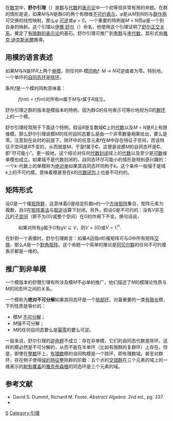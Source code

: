 {{NoteTA
|G1 = Math
|1 = zh-cn:域; zh-tw:體;
}}
{{mathportal}}
在[[数学|数学]]中，'''舒尔引理'''（{{lang|en|Schur's lemma}}）是[[群|群]]与[[代数|代数]]的[[表示论|表示论]]中一个初等但非常有用的命题。在群的情形是说，如果''M''与''N''是群''G''的两个有限维[[不可约表示|不可约表示]]，''φ''是从''M''到''N''的与[[群作用|群作用]]可交换的线性映射，那么''φ'' [[逆元素|可逆]]或''φ'' = 0。一个重要的特例是''M'' = ''N''而''φ''是一个到自身的映射。这个引理以[[伊赛·舒尔|伊赛·舒尔]]（{{lang|en|Issai Schur}}）命名，他使用这个引理证明了[[舒尔正交关系|舒尔正交关系]]，奠定了[[有限群的表示论|有限群的表示论]]的基石。舒尔引理可推广到[[李群|李群]]与[[李代数|李代数]]，其形式由[[雅克·迪克斯米爾|雅克·迪克斯米爾]]推導。

== 用模的语言表述 ==
如果''M''与''N''是环''R''上两个[[单模|单模]]，则任何''R''-模[[同构|同构]]''f'': ''M'' → ''N''可逆或者为零。特别地，一个单环的[[自同态环|自同态环]]是[[除环|除环]]。

条件''f''是一个模的同构意味着：

: <math> f(rm) = rf(m) </math>对所有<math>m</math>属于<math>M</math>与<math>r</math>属于<math>R</math>成立。

舒尔引理之群的版本是模版本的特例，因为群''G''的任何表示可等价地视为''G''的[[群环|群环]]上的一个模。

舒尔引理经常用于下面这个特例。假设''R''是复数域'''C'''上的[[代数|代数]]以及''M'' = ''N''是''R''上有限维模。那么舒尔引理说模''M''的任何自同态要么是由一个非零数量相乘给出，要么是零。注意到在此时的前提下，除环中的任意元素f在''M''中存在特征子空间，而该特征子空间是''R''不变的，从而就是M，于是f属于'''C'''。这便是说模''M''的自同态环是'''C'''，即“尽可能小”。更一般地，这个结论对任何[[代数封闭|代数封闭]]域上的[[代數_(環論)|代数]]以及至少是[[可数|可数]]维单模也成立。如果域不是代数封闭的，自同态环尽可能小的情形是特别感兴趣的：一个''k''-代数上的单模称为[[绝对不可约|绝对单]]如果其自同态环同构于''k''。这个条件一般强于是域''k''上的不可约模，意味着模甚至在''k''的[[代数闭包|代数闭包]]上也是不可约的。

== 矩阵形式 ==

设''G''是一个複[[矩阵群|矩阵群]]，这意味着''G''是给定阶数''n''的一个[[方块矩阵|方块矩阵]]集合，矩阵元素为複数，且''G''在[[矩阵乘法|矩阵乘法]]与[[逆矩阵|取逆]]运算下封闭。另外，假设''G''是不可约的：没有''V''非[[平凡_(数学)|平凡]]的[[子空间|子空间]]（即不为{0}或整个空间）在''G''的作用下不变。换句话说， 

:如果对所有<math>g</math>属于<math>G</math>有<math>gV\subseteq V</math>，则<math>V=\{0\}</math>或<math>V=\mathbb{C}^n.</math> 

在針對一个表徵时，舒尔引理断言：如果''A''這個''n''阶複矩阵可与''G''中所有矩阵[[交换|交换]]，那么''A''是一个[[對角矩阵|對角矩阵]]。这个命题一个简单的推论是[[阿贝尔群|阿贝尔群]]的任何不可约複表示都是一维的。

== 推广到非单模 ==
一个模版本的舒爾引理有所涉及模''M''不必单的推广，他们描述了''M''的模理论性质与''M''的同态环之间的关系。

一个模称为'''绝对不可分解'''如果其同态环是一个[[局部环|局部环]]。对最重要的一类[[模的长度|有限长]]模，下列性质是等价的{{harv|Lam|2001|loc=§19}}：
* 模''M'' [[不可分解模|不可分解]]；
* ''M''强不可分解； 
* ''M''的任何自同态要么是[[幂零|幂零]]的要么可逆。

一般来说，舒尔引理的[[逆命题|逆命题]]不成立：存在非单模，它们的自同态代数是除环。这样的模必然是不可分解的，从而不能在半单环（比如有限群的复群环）上存在。但是，即使在[[整数|整数]]环上，[[有理数|有理数]]模的自同构模是一个除环，即有理数域。甚至对群环，存在例子使得[[域的特征|域的特征]]整除群的阶数：五个点的[[交错群|交错群]]在三个元素的域上的一维表示的[[射影覆盖|射影覆盖]]的[[雅克布森根|雅克布森根]]的同态环是三个元素的域。

==参考文献==
* David S. Dummit, Richard M. Foote. ''Abstract Algebra.'' 2nd ed., pg. 337.
*{{Citation | last1=Lam | first1=Tsit-Yuen（林节玄） | title=A First Course in Noncommutative Rings | publisher=[[Springer-Verlag|Springer-Verlag]] | location=Berlin, New York | isbn=978-0-387-95325-0 | year=2001 }}

[[Category:表示论|S]]
[[Category:引理|Category:引理]]